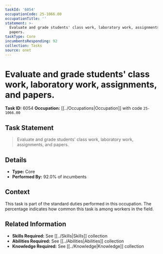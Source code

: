 ```yaml
---
taskId: '6054'
occupationCode: 25-1066.00
occupationTitle: ''
statement: >-
  Evaluate and grade students' class work, laboratory work, assignments, and
  papers.
taskType: Core
incumbentsResponding: 92
collection: Tasks
source: onet
---
```

# Evaluate and grade students' class work, laboratory work, assignments, and papers.

**Task ID:** 6054
**Occupation:** [[../Occupations|Occupation]] with code `25-1066.00`

## Task Statement

> Evaluate and grade students' class work, laboratory work, assignments, and papers.

## Details

- **Type:** Core
- **Performed By:** 92.0% of incumbents

## Context

This task is part of the standard duties performed in this occupation. The percentage indicates how common this task is among workers in the field.

## Related Information

- **Skills Required:** See [[../Skills|Skills]] collection
- **Abilities Required:** See [[../Abilities|Abilities]] collection
- **Knowledge Required:** See [[../Knowledge|Knowledge]] collection

